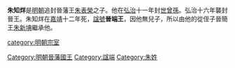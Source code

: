 '''朱知烊'''{{BD|1489年||1533年|catIdx=Z朱}}是[[明朝|明朝]]追封晉藩王[[朱表榮|朱表榮]]之子。他在[[弘治|弘治]]十一年封[[世曾孫|世曾孫]]。弘治十六年襲封晉王。朱知烊在[[嘉靖|嘉靖]]十二年死，[[諡號|諡號]]'''晉端王'''，因他無兒子，所以由他的從侄子晉簡王[[朱新㙉|朱新㙉]]繼承他。

{{s-start}}
{{s-before|曾祖莊王[[朱鍾鉉|朱鍾鉉]]}}
{{s-ttl|title=[[明朝藩王列表_(晉王系)|明晉國國王]]|years=1503年－1533年}}
{{s-aft|after=從侄子簡王[[朱新㙉|朱新㙉]]}}
{{end}}

[[category:明朝宗室|category:明朝宗室]]
[[Category:明朝晉藩國王|Category:明朝晉藩國王]]
[[Category:諡端|Category:諡端]]
[[Category:朱姓|Category:朱姓]]
{{明朝人小作品}}